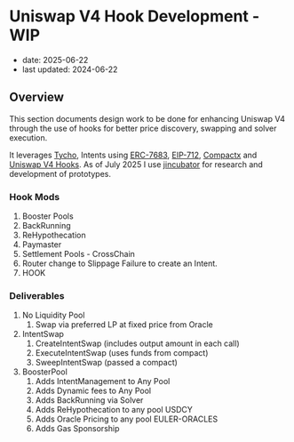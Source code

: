 # Uniswap V4 Hook Development - WIP

- date: 2025-06-22
- last updated: 2024-06-22

## Overview

This section documents design work to be done for enhancing Uniswap V4 through the use of hooks for better price discovery, swapping and solver execution.

It leverages [Tycho](https://docs.propellerheads.xyz/tycho/overview), Intents using [ERC-7683](https://www.erc7683.org/spec), [EIP-712](https://eips.ethereum.org/EIPS/eip-712), [Compactx](https://github.com/uniswap/compactx) and [Uniswap V4 Hooks](https://docs.uniswap.org/contracts/v4/overview). As of July 2025 I use [jincubator](https://github.com/jincubator) for research and development of prototypes.

### Hook Mods

1. Booster Pools
2. BackRunning
3. ReHypothecation
4. Paymaster
5. Settlement Pools - CrossChain
6. Router change to Slippage Failure to create an Intent.
7. HOOK

### Deliverables

1.  No Liquidity Pool
    1. Swap via preferred LP at fixed price from Oracle
2.  IntentSwap
    1. CreateIntentSwap (includes output amount in each call)
    2. ExecuteIntentSwap (uses funds from compact)
    3. SweepIntentSwap (passed a compact)
3.  BoosterPool
    1. Adds IntentManagement to Any Pool
    2. Adds Dynamic fees to Any Pool
    3. Adds BackRunning via Solver
    4. Adds ReHypothecation to any pool USDCY
    5. Adds Oracle Pricing to any pool EULER-ORACLES
    6. Adds Gas Sponsorship
